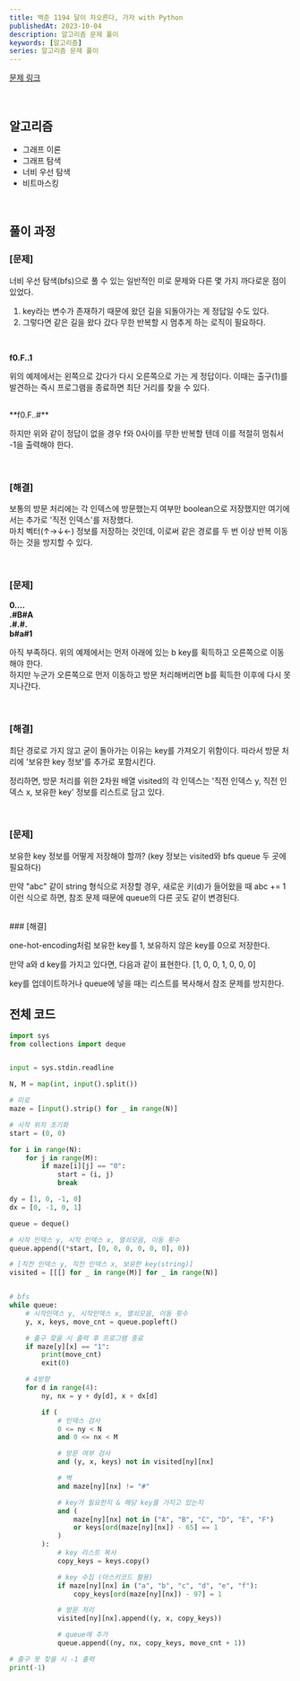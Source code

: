 ```yaml
---
title: 백준 1194 달이 차오른다, 가자 with Python
publishedAt: 2023-10-04
description: 알고리즘 문제 풀이
keywords: [알고리즘]
series: 알고리즘 문제 풀이
---
```


[문제 링크](https://www.acmicpc.net/problem/1194)

<br />

## 알고리즘

- 그래프 이론
- 그래프 탐색
- 너비 우선 탐색
- 비트마스킹

<br />

## 풀이 과정

### [문제]

너비 우선 탐색(bfs)으로 풀 수 있는 일반적인 미로 문제와 다른 몇 가지 까다로운 점이 있었다.

1. key라는 변수가 존재하기 때문에 왔던 길을 되돌아가는 게 정답일 수도 있다.
2. 그렇다면 같은 길을 왔다 갔다 무한 반복할 시 멈추게 하는 로직이 필요하다.

<br />

**f0.F..1**

위의 예제에서는 왼쪽으로 갔다가 다시 오른쪽으로 가는 게 정답이다.
이때는 출구(1)를 발견하는 즉시 프로그램을 종료하면 최단 거리를 찾을 수 있다.

<br />
**f0.F..#**

하지만 위와 같이 정답이 없을 경우 f와 0사이를 무한 반복할 텐데 이를 적절히 멈춰서 -1을 출력해야 한다.

<br />

### [해결]

보통의 방문 처리에는 각 인덱스에 방문했는지 여부만 boolean으로 저장했지만
여기에서는 추가로 '직전 인덱스'를 저장했다.<br/>
마치 벡터(↑→↓←) 정보를 저장하는 것인데, 이로써 같은 경로를 두 번 이상 반복 이동하는 것을 방지할 수 있다.

<br />

### [문제]

**0....**<br />
**.#B#A**<br />
**.#.#.**<br />
**b#a#1**

아직 부족하다.
위의 예제에서는 먼저 아래에 있는 b key를 획득하고 오른쪽으로 이동해야 한다.<br/>
하지만 누군가 오른쪽으로 먼저 이동하고 방문 처리해버리면 b를 획득한 이후에 다시 못 지나간다.

<br />

### [해결]

최단 경로로 가지 않고 굳이 돌아가는 이유는 key를 가져오기 위함이다.
따라서 방문 처리에 '보유한 key 정보'를 추가로 포함시킨다.

정리하면, 방문 처리를 위한 2차원 배열 visited의 각 인덱스는 '직전 인덱스 y, 직전 인덱스 x, 보유한 key' 정보를 리스트로 담고 있다.

<br />

### [문제]

보유한 key 정보를 어떻게 저장해야 할까? (key 정보는 visited와 bfs queue 두 곳에 필요하다)

만약 "abc" 같이 string 형식으로 저장할 경우, 새로운 키(d)가 들어왔을 때 abc += 1 이런 식으로 하면, 참조 문제 때문에 queue의 다른 곳도 같이 변경된다.

<br />
### [해결]

one-hot-encoding처럼 보유한 key를 1, 보유하지 않은 key를 0으로 저장한다.

만약 a와 d key를 가지고 있다면, 다음과 같이 표현한다. [1, 0, 0, 1, 0, 0, 0]

key를 업데이트하거나 queue에 넣을 때는 리스트를 복사해서 참조 문제를 방지한다.

## 전체 코드

```python
import sys
from collections import deque


input = sys.stdin.readline

N, M = map(int, input().split())

# 미로
maze = [input().strip() for _ in range(N)]

# 시작 위치 초기화
start = (0, 0)

for i in range(N):
    for j in range(M):
        if maze[i][j] == "0":
            start = (i, j)
            break

dy = [1, 0, -1, 0]
dx = [0, -1, 0, 1]

queue = deque()

# 시작 인덱스 y, 시작 인덱스 x, 열쇠모음, 이동 횟수
queue.append((*start, [0, 0, 0, 0, 0, 0], 0))

# [직전 인덱스 y, 직전 인덱스 x, 보유한 key(string)]
visited = [[[] for _ in range(M)] for _ in range(N)]


# bfs
while queue:
    # 시작인덱스 y, 시작인덱스 x, 열쇠모음, 이동 횟수
    y, x, keys, move_cnt = queue.popleft()

    # 출구 찾을 시 출력 후 프로그램 종료
    if maze[y][x] == "1":
        print(move_cnt)
        exit(0)

    # 4방향
    for d in range(4):
        ny, nx = y + dy[d], x + dx[d]

        if (
            # 인덱스 검사
            0 <= ny < N
            and 0 <= nx < M

            # 방문 여부 검사
            and (y, x, keys) not in visited[ny][nx]

            # 벽
            and maze[ny][nx] != "#"

            # key가 필요한지 & 해당 key를 가지고 있는지
            and (
                maze[ny][nx] not in ("A", "B", "C", "D", "E", "F")
                or keys[ord(maze[ny][nx]) - 65] == 1
            )
        ):
            # key 리스트 복사
            copy_keys = keys.copy()

            # key 수집 (아스키코드 활용)
            if maze[ny][nx] in ("a", "b", "c", "d", "e", "f"):
                copy_keys[ord(maze[ny][nx]) - 97] = 1

            # 방문 처리
            visited[ny][nx].append((y, x, copy_keys))

            # queue에 추가
            queue.append((ny, nx, copy_keys, move_cnt + 1))

# 출구 못 찾을 시 -1 출력
print(-1)

```
